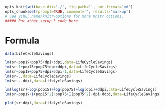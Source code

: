 ```r
opts_knit$set(base.dir='./', fig.path='', out.format='md')
opts_chunk$set(prompt=TRUE, comment='', results='markup')
# See yihui.name/knitr/options for more Knitr options.
##### Put other setup R code here

```

# Formula


```r
data(LifeCycleSavings)

lm(sr~pop15+pop75+dpi+ddpi,data=LifeCycleSavings)
lm(sr~1+pop15+pop75+dpi+ddpi,data=LifeCycleSavings)
lm(sr~pop15+pop75+dpi+ddpi-1,data=LifeCycleSavings)
lm(sr~.,data=LifeCycleSavings)
lm(sr~.-ddpi,data=LifeCycleSavings)

lm(log(sr)~log(pop15)+log(pop75)+log(dpi)+ddpi,data=LifeCycleSavings)
lm(sr~pop15+I(pop15^2)+pop75+I(pop75^2)+dpi+ddpi,data=LifeCycleSavings)

plot(sr~ddpi,data=LifeCycleSavings)
```
